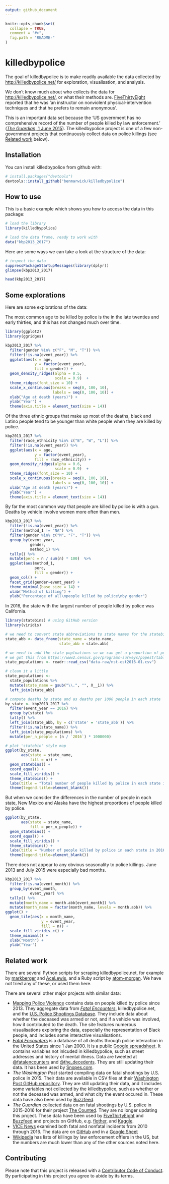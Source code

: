 ```yaml
---
output: github_document
---
```


<!-- README.md is generated from README.Rmd. Please edit that file -->

```r
knitr::opts_chunk$set(
  collapse = TRUE,
  comment = "#>",
  fig.path = "README-"
)
```

# killedbypolice

<!--
[![Last-changedate](https://img.shields.io/badge/last%20change-`r gsub('-', '--', Sys.Date())`-brightgreen.svg)](https://github.com/benmarwick/killedbypolice/commits/master)  
[![Travis build status](https://travis-ci.org/benmarwick/killedbypolice.svg?branch=master)](https://travis-ci.org/benmarwick/killedbypolice)   [![lifecycle](https://img.shields.io/badge/lifecycle-experimental-orange.svg)](https://img.shields.io/badge/lifecycle-experimental-orange.svg)
-->


The goal of killedbypolice is to make readily available the data collected by <http://killedbypolice.net/> for exploration, visualisation, and analysis. 

We don't know much about who collects the data for <http://killedbypolice.net/>, or what their methods are. [FiveThirtyEight](https://fivethirtyeight.com/features/another-much-higher-count-of-police-homicides/) reported that he was 'an instructor on nonviolent physical-intervention techniques and that he prefers to remain anonymous'. 

This is an important data set because the 'US government has no comprehensive 
record of the number of people killed by law enforcement.' ([_The Guardian_, 1 June 2015](https://www.theguardian.com/us-news/ng-interactive/2015/jun/01/about-the-counted)). The killedbypolice project is one of a few non-government projects that continuously collect data on police killings (see [Related work] below).

## Installation

You can install killedbypolice from github with:

```r
# install.packages("devtools")
devtools::install_github("benmarwick/killedbypolice")
```

## How to use

This is a basic example which shows you how to access the data in this package:

```r
# load the library
library(killedbypolice)

# load the data frame, ready to work with 
data("kbp2013_2017")
```

Here are some ways we can take a look at the structure of the data:

```r
# inspect the data
suppressPackageStartupMessages(library(dplyr))
glimpse(kbp2013_2017)

head(kbp2013_2017)
```

## Some explorations

Here are some explorations of the data:

The most common age to be killed by police is the in the late twenties and early thirties, and this has not changed much over time.

```r
library(ggplot2)
library(ggridges)

kbp2013_2017 %>% 
  filter(gender %in% c("F", "M", "T")) %>% 
  filter(!is.na(event_year)) %>% 
  ggplot(aes(x = age,
             y = factor(event_year),
             fill = gender)) +
  geom_density_ridges(alpha = 0.5, 
                      scale = 0.9)  +
  theme_ridges(font_size = 10) +
  scale_x_continuous(breaks = seq(0, 100, 10),
                     labels = seq(0, 100, 10)) +
  xlab("Age at death (years)") +
  ylab("Year") +
  theme(axis.title = element_text(size = 14))
```

Of the three ethnic groups that make up most of the deaths, black and Latino people tend to be younger than white people when they are killed by police. 

```r
kbp2013_2017 %>% 
  filter(race_ethnicity %in% c("B", "W", "L")) %>% 
  filter(!is.na(event_year)) %>% 
  ggplot(aes(x = age,
             y = factor(event_year),
             fill = race_ethnicity)) +
  geom_density_ridges(alpha = 0.6, 
                      scale = 0.9)  +
  theme_ridges(font_size = 10) +
  scale_x_continuous(breaks = seq(0, 100, 10),
                     labels = seq(0, 100, 10)) +
  xlab("Age at death (years)") +
  ylab("Year") +
  theme(axis.title = element_text(size = 14))
```

By far the most common way that people are killed by police is with a gun. Deaths by vehicle involve women more often than men. 

```r
kbp2013_2017 %>% 
  filter(!is.na(event_year)) %>% 
  filter(method_1 != "NA") %>% 
  filter(gender %in% c("M", "F", "T")) %>% 
  group_by(event_year, 
           gender,
           method_1) %>% 
  tally() %>% 
  mutate(perc = n / sum(n) * 100)  %>% 
  ggplot(aes(method_1,
             perc,
             fill = gender)) +
  geom_col() +
  facet_grid(gender~event_year) +
  theme_minimal(base_size = 14) +
  xlab("Method of killing") +
  ylab("Percentage of all\npeople killed by police\nby gender") 
```

In 2016, the state with the largest number of people killed by police was California.

```r
library(statebins) # using GitHub version
library(viridis)

# we need to convert state abbreviations to state names for the statebins function
state_abb <- data_frame(state_name = state.name,
                        state_abb = state.abb)

# we need to add the state popluations so we can get a proportion of people in each state
# we got this from https://www2.census.gov/programs-surveys/popest/tables/2010-2016/state/totals/nst-est2016-01.xlsx
state_populations <- readr::read_csv("data-raw/nst-est2016-01.csv")

# clean it a little
state_populations <-  
  state_populations %>% 
  mutate(state_name = gsub("\\.", "", X__1)) %>%
  left_join(state_abb)

# compute deaths by state and as deaths per 1000 people in each state
by_state <- kbp2013_2017 %>% 
  filter(event_year == 2016) %>% 
  group_by(state) %>% 
  tally() %>% 
  left_join(state_abb, by = c('state' = 'state_abb')) %>% 
  filter(!is.na(state_name)) %>% 
  left_join(state_populations) %>% 
  mutate(per_n_people = (n / `2016`) * 1000000)

# plot 'statebin' style map
ggplot(by_state, 
       aes(state = state_name, 
           fill = n)) +
  geom_statebins() +
  coord_equal() +
  scale_fill_viridis() +
  theme_statebins() +
  labs(title = "Total number of people killed by police in each state in 2016") +
  theme(legend.title=element_blank()) 
```

But when we consider the differences in the number of people in each state, New Mexico and Alaska have the highest proportions of people killed by police.  

```r
ggplot(by_state, 
       aes(state = state_name, 
           fill = per_n_people)) +
  geom_statebins() +
  coord_equal() +
  scale_fill_viridis() +
  theme_statebins() +
  labs(title = "Number of people killed by police in each state in 2016,\nper 1,000,000 people")  +
  theme(legend.title=element_blank()) 
```

There does not appear to any obvious seasonality to police killings. June 2013 and July 2015 were especially bad months. 

```r
kbp2013_2017 %>% 
  filter(!is.na(event_month)) %>% 
  group_by(event_month, 
           event_year) %>% 
  tally() %>% 
  mutate(month_name = month.abb[event_month]) %>% 
  mutate(month_name = factor(month_name, levels = month.abb)) %>% 
ggplot() +
  geom_tile(aes(x = month_name, 
                y = event_year, 
                fill = n)) +
  scale_fill_viridis_c() +
  theme_minimal() +
  xlab("Month") +
  ylab("Year")
```

## Related work 

There are several Python scripts for scraping killedbypolice.net, for example by [markberger](https://github.com/markberger/police-killings-dataset) and [AceLewis](https://github.com/AceLewis/killedbypolice), and a Ruby script by [atom-morgan](https://github.com/atom-morgan/killed-by-police). We have not tried any of these, or used them here. 

There are several other major projects with similar data:

- [Mapping Police Violence](https://mappingpoliceviolence.org/) contains data on people killed by police since 2013. They aggregate data from [_Fatal Encounters_](http://www.fatalencounters.org/), killedbypolice.net, and the [U.S. Police Shootings Database](https://docs.google.com/spreadsheets/d/1cEGQ3eAFKpFBVq1k2mZIy5mBPxC6nBTJHzuSWtZQSVw/edit). They include data about whether the deceased was armed or not, and if a vehicle was involved, how it contributed to the death. The site features numerous visualisations exploring the data, especially the representation of Black people, and includes some interactive visualisations.
- [_Fatal Encounters_](http://www.fatalencounters.org/) is a database of all deaths through police interaction in the United States since 1 Jan 2000. It is a public [Google spreadsheet](https://docs.google.com/spreadsheets/d/1dKmaV_JiWcG8XBoRgP8b4e9Eopkpgt7FL7nyspvzAsE/edit#gid=0). It contains variables not inlcuded in killedbypolice, such as street addresses and history of mental illness. Data are tweeted at [\@fatalencounters](https://twitter.com/fatalencounters) and [\@the_decedents](https://twitter.com/the_decedents). They are still updating their data. It has been used by [Snopes.com](https://www.snopes.com/do-police-kill-more-whites-than-black-people/).     
- _The Washington Post_ started compiling data on fatal shootings by U.S. police in 2015. Their data are available in CSV files at their [Washington Post GitHub repository](https://github.com/washingtonpost/data-police-shootings). They are still updating their data, and it includes some variables not collected by the killedbypolice, such as whether or not the deceased was armed, and what city the event occured in. These data have also been used by [Buzzfeed](https://github.com/BuzzFeedNews/2015-12-fatal-police-shootings).    
- _The Guardian_ collected data on on fatal shootings by U.S. police in 2015-2016 for their project [The Counted](https://www.theguardian.com/us-news/ng-interactive/2015/jun/01/the-counted-police-killings-us-database). They are no longer updating this project. These data have been used by [FiveThirtyEight](https://github.com/fivethirtyeight/data/tree/master/police-killings) and [Buzzfeed](https://github.com/BuzzFeedNews/2015-12-fatal-police-shootings) and projects on GitHub, e.g. [flother](https://github.com/flother/thecounted), and [Kaggle](https://www.kaggle.com/the-guardian/the-counted).    
- [VICE News](https://news.vice.com/en_us/article/xwvv3a/shot-by-cops) examined both fatal and nonfatal incidents from 2010 through 2016. The data are on [GitHub](https://github.com/vicenews/shot-by-cops/) and in a [Google Sheet](https://docs.google.com/spreadsheets/d/1CaOQ7FUYsGFCHEqGzA2hlfj69sx3GE9GoJ40OcqI9KY/edit#gid=1271324584)    
- [Wikipedia](https://en.wikipedia.org/wiki/List_of_killings_by_law_enforcement_officers_in_the_United_States) has lists of killings by law enforcement offiers in the US, but the numbers are much lower than any of the other sources noted here. 

## Contributing

Please note that this project is released with a [Contributor Code of Conduct](CONDUCT.md).
  By participating in this project you agree to abide by its terms.



